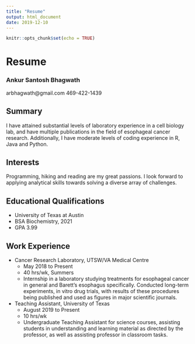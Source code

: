 ```yaml
---
title: "Resume"
output: html_document
date: 2019-12-10
---
```


```r
knitr::opts_chunk$set(echo = TRUE)
```

# Resume

### Ankur Santosh Bhagwath
arbhagwath@gmail.com
469-422-1439

## Summary
I have attained substantial levels of laboratory experience in a cell biology lab, and have multiple publications in the field of esophageal cancer research. Additionally, I have moderate levels of coding experience in R, Java and Python.

## Interests
Programming, hiking and reading are my great passions. I look forward to applying analytical skills towards solving a diverse array of challenges.

## Educational Qualifications
 - University of Texas at Austin
  - BSA Biochemistry, 2021
  - GPA 3.99

## Work Experience
- Cancer Research Laboratory, UTSW/VA Medical Centre
  - May 2018 to Present
  - 40 hrs/wk, Summers
  - Internship in a laboratory studying treatments for esophageal cancer in general and Barett's esophagus specifically. Conducted long-term experiments, in vitro drug trials, with results of these procedures being published and used as figures in major scientific journals. 
  
- Teaching Assistant, University of Texas
  - August 2019 to Present
  - 10 hrs/wk
  - Undergraduate Teaching Assistant for science courses, assisting students in understanding and learning material as directed by the professor, as well as assisting professor in classroom tasks. 
   

  
  


